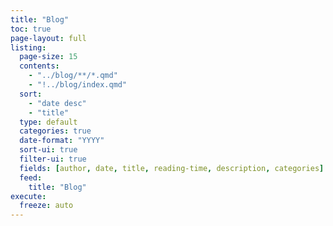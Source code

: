 ```yaml
---
title: "Blog"
toc: true
page-layout: full
listing:
  page-size: 15
  contents:
    - "../blog/**/*.qmd"
    - "!../blog/index.qmd"
  sort:
    - "date desc"
    - "title"
  type: default
  categories: true
  date-format: "YYYY"
  sort-ui: true
  filter-ui: true
  fields: [author, date, title, reading-time, description, categories]
  feed:
    title: "Blog"
execute:
  freeze: auto
---
```

